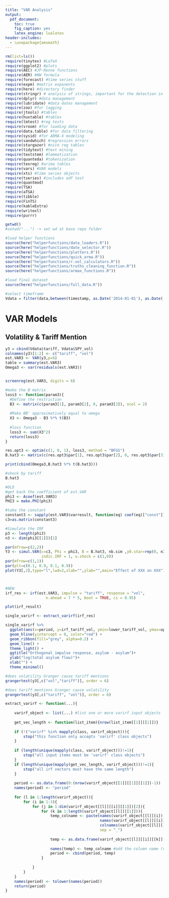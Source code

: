 ```yaml
---
title: "VAR Analysis"
output:
  pdf_document: 
    toc: true
    fig_caption: yes
    latex_engine: lualatex
header-includes:
  - \usepackage{amsmath}
---
```

\newpage

```r
rm(list=ls())
require(tinytex) #LaTeX
require(ggplot2) #plots
require(AEC) #JP-Renne functions
require(AER) #NW formula
require(forecast) #time series stuff
require(expm) #matrix exponents
require(here) #directory finder
require(stringr) # analysis of strings, important for the detection in tweets
require(dplyr) #data management
require(lubridate) #data dates management
require(zoo) #for lagging
require(jtools) #tables
require(huxtable) #tables
require(lmtest) #reg tests
require(vroom) #for loading data
require(data.table) #for data filtering
require(sysid) #for ARMA-X modeling
require(sandwhich) #regression errors
require(stargazer) #nice reg tables
require(tidytext) #text mining
require(textstem) #lemmatization
require(quanteda) #tokenization
require(texreg) #arima tables
require(vars) #VAR models
require(xts) #time series objects
require(tseries) #includes adf test
require(quantmod)
require(TSA)
require(aTSA)
require(tibble)
require(FinTS)
require(kableExtra)
require(writexl)
require(purrr)

getwd()
#setwd("...") -> set wd at base repo folder

#load helper functions
source(here("helperfunctions/data_loaders.R"))
source(here("helperfunctions/date_selector.R"))
source(here("helperfunctions/plotters.R"))
source(here("helperfunctions/quick_arma.R"))
source(here("helperfunctions/r.vol_calculators.R"))
source(here("helperfunctions/truths_cleaning_function.R"))
source(here("helperfunctions/armax_functions.R"))

```

```r

#load final dataset
source(here("helperfunctions/full_data.R"))

#select timeframe 
Vdata = filter(data,between(timestamp, as.Date('2014-01-01'), as.Date('2025-05-07')))

```


# VAR Models



## Volatility & Tariff Mention

```r

y3 = cbind(Vdata$tariff, Vdata$SPY_vol)
colnames(y3)[1:2] <- c("tariff", "vol")
est.VAR3 <- VAR(y3,p=6)
table = summary(est.VAR3)
Omega3 <- var(residuals(est.VAR3))


screenreg(est.VAR3, digits = 6)


```

```r

#make the B matrix
loss3 <- function(param3){
  #Define the restriction
  B3 <- matrix(c(param3[1], param3[2], 0, param3[3]), ncol = 2)
  
  #Make BB' approximatively equal to omega
  X3 <- Omega3 - B3 %*% t(B3)
  
  #loss function
  loss3 <- sum(X3^2)
  return(loss3)
}

res.opt3 <- optim(c(1, 0, 1), loss3, method = "BFGS")
B.hat3 <- matrix(c(res.opt3$par[1], res.opt3$par[2], 0, res.opt3$par[3]), ncol = 2)

print(cbind(Omega3,B.hat3 %*% t(B.hat3)))

#shock by tariff
B.hat3

```



```r

#OLD
#get back the coefficient of est.VAR
phi3 <- Acoef(est.VAR3)
PHI3 = make.PHI(phi3)

#take the constant
constant3 <- sapply(est.VAR3$varresult, function(eq) coef(eq)["const"])
c3=as.matrix(constant3)

#Simulate the IRF
p3 <- length(phi3)
n3 <- dim(phi3[[1]])[1]

par(mfrow=c(2,2))
Y3 <- simul.VAR(c=c3, Phi = phi3, B = B.hat3, nb.sim ,y0.star=rep(0, n3*p3),
                indic.IRF = 1, u.shock = c(1,0))
par(mfrow=c(1,1))  
par(plt=c(0.1, 0.9, 0.1, 0.9))
plot(Y3[,2],type="l",lwd=2,xlab="",ylab="",main="Effect of XXX on XXX")



#NEW
irf_res <- irf(est.VAR3, impulse = "tariff", response = "vol", 
                  n.ahead = 7 * 5, boot = TRUE, ci = 0.95)

plot(irf_result)

single_varirf <- extract_varirf(irf_res)

single_varirf %>% 
  ggplot(aes(x=period, y=irf_tariff_vol, ymin=lower_tariff_vol, ymax=upper_tariff_vol)) +
  geom_hline(yintercept = 0, color="red") +
  geom_ribbon(fill="grey", alpha=0.2) +
  geom_line() +
  theme_light() +
  ggtitle("Orthogonal impulse response, asylum - asylum")+
  ylab("log(total asylum flow)")+
  xlab("") +
  theme_minimal()

```

```r

#does volatility Granger cause tariff mentions
grangertest(y3[,c("vol","tariff")], order = 6)

#does tariff mentions Granger cause volatility
grangertest(y3[,c("tariff", "vol")], order = 6)

```


```r
extract_varirf <- function(...){
    
    varirf_object <- list(...) #list one or more varirf input objects
    
    get_vec_length <- function(list_item){nrow(list_item[[1]][[1]])}
    
    if (!("varirf" %in% mapply(class, varirf_object))){
        stop("this function only accepts 'varirf' class objects")
    }
    
    if (length(unique(mapply(class, varirf_object)))!=1){
        stop("all input items must be 'varirf' class objects")
    }    
    if (length(unique(mapply(get_vec_length, varirf_object)))!=1){
        stop("all irf vectors must have the same length")   
    }  
    
    period <- as.data.frame(0:(nrow(varirf_object[[1]][[1]][[1]])-1)) 
    names(period) <- "period"
    
    for (l in 1:length(varirf_object)){
        for (i in 1:3){
            for (j in 1:dim(varirf_object[[l]][[i]][[1]])[2]){
                for (k in 1:length(varirf_object[[l]][[1]])){
                    temp_colname <- paste(names(varirf_object[[l]][i]), #vector type (irf, lower, or upper)
                                          names(varirf_object[[l]][[i]])[k], #impulse name
                                          colnames(varirf_object[[l]][[i]][[k]])[j], #response name
                                          sep = "_")
                    
                    temp <- as.data.frame(varirf_object[[l]][[i]][[k]][, j]) #extracts the vector
                    
                    names(temp) <- temp_colname #add the column name (vectortype_impulse_reponse)
                    period <- cbind(period, temp) 
                }
                
            }
        }
    }
    names(period) <- tolower(names(period))
    return(period)
}
```

